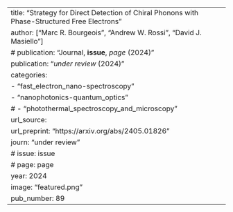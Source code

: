 ---
title: "Strategy for Direct Detection of Chiral Phonons with Phase-Structured Free Electrons"
author: ["Marc R. Bourgeois", "Andrew W. Rossi", "David J. Masiello"]
# publication: "Journal, **issue**, _page_ (2024)"
publication: "_under review_ (2024)"
categories:
  - "fast_electron_nano-spectroscopy"
  - "nanophotonics-quantum_optics"
# - "photothermal_spectroscopy_and_microscopy"
url_source: 
url_preprint: "https://arxiv.org/abs/2405.01826"
journ: "under review"
# issue: issue
# page: page
year: 2024
image: "featured.png"
pub_number: 89
---